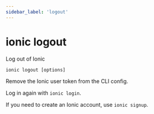 ```yaml
---
sidebar_label: 'logout'
---
```


# ionic logout

Log out of Ionic

```shell
ionic logout [options]
```

Remove the Ionic user token from the CLI config.

Log in again with `ionic login`.

If you need to create an Ionic account, use `ionic signup`.
